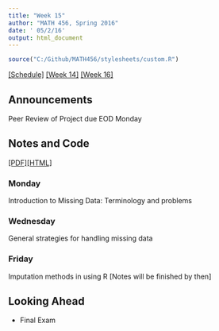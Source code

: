 ```yaml
---
title: "Week 15"
author: "MATH 456, Spring 2016"
date: ' 05/2/16'
output: html_document
---
```

```r
source("C:/Github/MATH456/stylesheets/custom.R")
```
[[Schedule]](Schedule.html) [[Week 14]](wk14.html) [[Week 16]](wk16.html)

## Announcements

Peer Review of Project due EOD Monday

## Notes and Code
[[PDF]](notes/lec11_MissingData.pdf)[[HTML]](notes/lec11_MissingData.html)

### Monday
Introduction to Missing Data: Terminology and problems

### Wednesday
General strategies for handling missing data


### Friday 
Imputation methods in using R [Notes will be finished by then]

## Looking Ahead
* Final Exam
